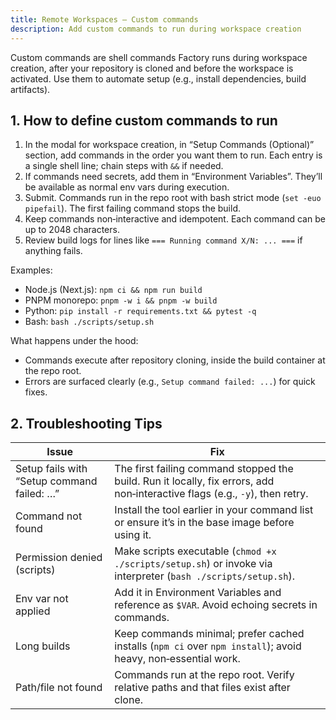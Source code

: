 ```yaml
---
title: Remote Workspaces – Custom commands
description: Add custom commands to run during workspace creation
---
```


Custom commands are shell commands Factory runs during workspace creation, after your repository is cloned and before the workspace is activated. Use them to automate setup (e.g., install dependencies, build artifacts).

## 1. How to define custom commands to run

1. In the modal for workspace creation, in “Setup Commands (Optional)” section, add commands in the order you want them to run. Each entry is a single shell line; chain steps with `&&` if needed.
2. If commands need secrets, add them in “Environment Variables”. They’ll be available as normal env vars during execution.
3. Submit. Commands run in the repo root with bash strict mode (`set -euo pipefail`). The first failing command stops the build.
4. Keep commands non‑interactive and idempotent. Each command can be up to 2048 characters.
5. Review build logs for lines like `=== Running command X/N: ... ===` if anything fails.

Examples:
- Node.js (Next.js): `npm ci && npm run build`
- PNPM monorepo: `pnpm -w i && pnpm -w build`
- Python: `pip install -r requirements.txt && pytest -q`
- Bash: `bash ./scripts/setup.sh`

What happens under the hood:
- Commands execute after repository cloning, inside the build container at the repo root.
- Errors are surfaced clearly (e.g., `Setup command failed: ...`) for quick fixes.

## 2. Troubleshooting Tips

| Issue | Fix |
|---|---|
| Setup fails with “Setup command failed: …” | The first failing command stopped the build. Run it locally, fix errors, add non‑interactive flags (e.g., `-y`), then retry. |
| Command not found | Install the tool earlier in your command list or ensure it’s in the base image before using it. |
| Permission denied (scripts) | Make scripts executable (`chmod +x ./scripts/setup.sh`) or invoke via interpreter (`bash ./scripts/setup.sh`). |
| Env var not applied | Add it in Environment Variables and reference as `$VAR`. Avoid echoing secrets in commands. |
| Long builds | Keep commands minimal; prefer cached installs (`npm ci` over `npm install`); avoid heavy, non‑essential work. |
| Path/file not found | Commands run at the repo root. Verify relative paths and that files exist after clone. |
